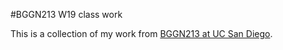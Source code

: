 #BGGN213 W19 class work

This is a collection of my work from [BGGN213 at UC San Diego](https://bioboot.github.io/bggn213_W19/).
